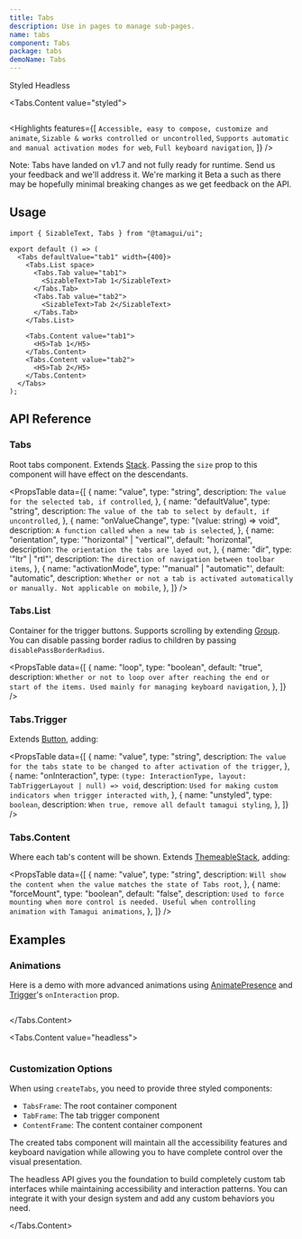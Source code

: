```yaml
---
title: Tabs
description: Use in pages to manage sub-pages.
name: tabs
component: Tabs
package: tabs
demoName: Tabs
---
```


<InstallBanner name="@tamagui/tabs" />

<Tabs id="type" defaultValue="styled">
  <Tabs.List>
    <TooltipSimple label="With Tamagui's default styles">
      <Tabs.Tab value="styled">Styled</Tabs.Tab>
    </TooltipSimple>
    <TooltipSimple label="No dependency on Tamagui's core">
      <Tabs.Tab value="headless">Headless</Tabs.Tab>
    </TooltipSimple>
  </Tabs.List>
</Tabs>

<Tabs.Content value="styled">
  <HeroContainer>
    <TabsDemo />
  </HeroContainer>

```tsx hero template=Tabs

```

<Highlights
  features={[
    `Accessible, easy to compose, customize and animate`,
    `Sizable & works controlled or uncontrolled`,
    `Supports automatic and manual activation modes for web`,
    `Full keyboard navigation`,
  ]}
/>

Note: Tabs have landed on v1.7 and not fully ready for runtime. Send us your feedback and we'll address it. We're marking it Beta a such as there may be hopefully minimal breaking changes as we get feedback on the API.

## Usage

```tsx
import { SizableText, Tabs } from "@tamagui/ui";

export default () => (
  <Tabs defaultValue="tab1" width={400}>
    <Tabs.List space>
      <Tabs.Tab value="tab1">
        <SizableText>Tab 1</SizableText>
      </Tabs.Tab>
      <Tabs.Tab value="tab2">
        <SizableText>Tab 2</SizableText>
      </Tabs.Tab>
    </Tabs.List>

    <Tabs.Content value="tab1">
      <H5>Tab 1</H5>
    </Tabs.Content>
    <Tabs.Content value="tab2">
      <H5>Tab 2</H5>
    </Tabs.Content>
  </Tabs>
);
```

## API Reference

### Tabs

Root tabs component. Extends [Stack](/docs/components/stack). Passing the `size` prop to this component will have effect on the descendants.

<PropsTable
  data={[
    {
      name: "value",
      type: "string",
      description: `The value for the selected tab, if controlled`,
    },
    {
      name: "defaultValue",
      type: "string",
      description: `The value of the tab to select by default, if uncontrolled`,
    },
    {
      name: "onValueChange",
      type: "(value: string) => void",
      description: `A function called when a new tab is selected`,
    },
    {
      name: "orientation",
      type: '"horizontal" | "vertical"',
      default: "horizontal",
      description: `The orientation the tabs are layed out`,
    },
    {
      name: "dir",
      type: '"ltr" | "rtl"',
      description: `The direction of navigation between toolbar items`,
    },
    {
      name: "activationMode",
      type: '"manual" | "automatic"',
      default: "automatic",
      description: `Whether or not a tab is activated automatically or manually. Not applicable on mobile`,
    },
  ]}
/>

### Tabs.List

Container for the trigger buttons. Supports scrolling by extending [Group](/docs/components/group). You can disable passing border radius to children by passing `disablePassBorderRadius`.

<PropsTable
  data={[
    {
      name: "loop",
      type: "boolean",
      default: "true",
      description: `Whether or not to loop over after reaching the end or start of the items. Used mainly for managing keyboard navigation`,
    },
  ]}
/>

### Tabs.Trigger

Extends [Button](/docs/components/button), adding:

<PropsTable
  data={[
    {
      name: "value",
      type: "string",
      description: `The value for the tabs state to be changed to after activation of the trigger`,
    },
    {
      name: "onInteraction",
      type: `(type: InteractionType, layout: TabTriggerLayout | null) => void`,
      description: `Used for making custom indicators when trigger interacted with`,
    },
    {
      name: "unstyled",
      type: `boolean`,
      description: `When true, remove all default tamagui styling`,
    },
  ]}
/>

### Tabs.Content

Where each tab's content will be shown. Extends [ThemeableStack](/docs/components/stacks#themeablestack), adding:

<PropsTable
  data={[
    {
      name: "value",
      type: "string",
      description: `Will show the content when the value matches the state of Tabs root`,
    },
    {
      name: "forceMount",
      type: "boolean",
      default: "false",
      description: `Used to force mounting when more control is needed. Useful when controlling animation with Tamagui animations`,
    },
  ]}
/>

## Examples

### Animations

Here is a demo with more advanced animations using [AnimatePresence](/docs/core/animations#animatepresence-and-exitstyle) and [Trigger](#trigger)'s `onInteraction` prop.

<HeroContainer noPad showAnimationDriverControl>
  <TabsAdvancedDemo />
</HeroContainer>

```tsx hero template=TabsAdvanced

```

</Tabs.Content>

<Tabs.Content value="headless">
  <HeroContainer>
    <TabsHeadlessDemo />
  </HeroContainer>

```tsx hero template=TabsHeadless

```

### Customization Options

When using `createTabs`, you need to provide three styled components:

- `TabsFrame`: The root container component
- `TabFrame`: The tab trigger component
- `ContentFrame`: The content container component

The created tabs component will maintain all the accessibility features and keyboard navigation while allowing you to have complete control over the visual presentation.

The headless API gives you the foundation to build completely custom tab interfaces while maintaining accessibility and interaction patterns. You can integrate it with your design system and add any custom behaviors you need.

</Tabs.Content>
